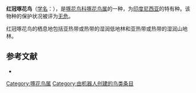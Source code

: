 {{Speciesbox
| name = 红冠啄花鸟
| image = Dicaeum nehrkorni 1898.jpg
| status = LC | status_system = IUCN3.1
| genus = Dicaeum
| species = nehrkorni
| authority = {{link-en|奥古斯特·威廉·海因里希·布莱修斯|August Wilhelm Heinrich Blasius|Blasius}}, 1886
| range_map= 
}}

'''红冠啄花鸟'''（[[学名|学名]]：{{lang|la|''Dicaeum nehrkorni''}}），是[[啄花鸟科|啄花鸟科]][[啄花鸟属|啄花鸟属]]的一种，为[[印度尼西亚|印度尼西亚]]的特有种。该物种的保护状况被评为[[无危|无危]]。

红冠啄花鸟的栖息地包括亚热带或热带的湿润低地林和亚热带或热带的湿润山地林。

== 参考文献 ==
*{{cite web|url=http://www.birdlife.org/datazone/speciesfactsheet.php?id=8211&m=0|title=Dicaeum nehrkorni|publisher=[[国际鸟盟|BirdLife.org]]|accessdate=2011-06-27|archive-date=2013-12-03|archive-url=https://web.archive.org/web/20131203120102/http://www.birdlife.org/datazone/speciesfactsheet.php?id=8211&m=0|dead-url=no}}
{{Taxonbar|from=Q1974598}}

[[Category:啄花鸟属|Category:啄花鸟属]]
[[Category:由机器人创建的鸟类条目|Category:由机器人创建的鸟类条目]]